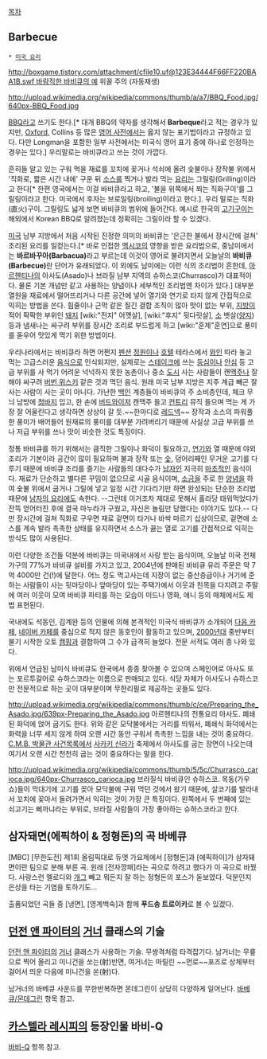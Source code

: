 [[목차]]

== Barbecue ==
 * [[미국 요리]]

[[http://boxgame.tistory.com/attachment/cfile10.uf@123E34444F66FF220BAA1B.swf 바람직한 바비큐의 예]] 위꼴 주의 (자동재생)

http://upload.wikimedia.org/wikipedia/commons/thumb/a/a7/BBQ_Food.jpg/640px-BBQ_Food.jpg

[[BBQ]]라고 쓰기도 한다.[* 대개 BBQ의 약자를 생각해서 '''Barbeque'''라고 적는 경우가 있지만, [[옥스포드|Oxford]], Collins 등 많은 [[영어 사전]]에서는 옳지 않는 표기법이라고 규정하고 있다. 다만 Longman을 포함한 일부 사전에서는 미국식 영어 표기 중에 하나로 인정하는 경우는 있다.] 우리말로는 바비큐라고 쓰는 것이 가깝다.

흔히들 알고 있는 구워 먹을 재료를 꼬치에 꽂거나 석쇠에 올려 숯불이나 장작불 위에서 '직화로, 짧은 시간 내에' 구운 뒤 [[소스]]를 찍거나 발라 먹는 [[요리]]는 그릴링(Grilling)이라고 한다[* 한편 영국에서는 이걸 바비큐라고 하고, '불을 위쪽에서 쬐는 직화구이'를 그릴링이라고 한다. 미국에서 후자는 브로일링(broiling)이라고 한다.]. 우리 말로는 직화(直火)구이. 그릴링도 넓게 보면 바비큐의 범위에 들어간다. 예시로 한국의 [[불고기|고기구이]]는 해외에서 Korean BBQ로 알려졌는데 정확히는 그릴이라 할 수 있겠다.

[[미국]] 남부 지방에서 처음 시작된 진정한 의미의 바비큐는 '은근한 불에서 장시간에 걸쳐' 조리된 요리를 일컫는다.[* 바로 인접한 [[멕시코]]의 영향을 받은 요리법으로, 중남미에서는 '''바르바꾸아(Barbacua)'''라고 부르는데 이것이 영어로 불려지면서 오늘날의 '''바비큐(Barbecue)'''란 단어가 유래되었다. 이 외에도 남미에는 이런 식의 조리법이 흔한데, [[아르헨티나]]의 아사도(Asado)나 브라질 남부 지역의 슈하스코(Churrasco)가 대표적이다. 물론 기본 개념만 같고 사용하는 양념이나 세부적인 조리법엔 차이가 있다.] 대부분 열원을 재료에서 떨어뜨리거나 다른 공간에 넣어 열기와 연기로 타지 않게 간접적으로 익히는 방법을 쓴다. 힘줄이나 근막 같은 질긴 결합 조직이 많아 맛이 없는 부위, [[지방]]이 적어 팍팍한 부위인 [[돼지]] [wiki:"전지" 어깻살], [wiki:"후지" 뒷다릿살], [[소]] 뱃살([[양지]]) 등과 냄새나는 싸구려 부위를 장시간 조리로 부드럽게 하고 [wiki:"훈제"훈연]으로 풍미를 돋우어 맛있게 먹기 위한 방법이다.

우리나라에서는 바비큐라 하면 어쩐지 [[펜션]] [[정원]]이나 [[호텔]] 테라스에서 [[와인]] 따라 놓고 먹는 고급스러운 [[음식]]으로 인식되지만, 실제로는 [[스테이크]]에 쓰는 [[등심]]이나 [[안심]] 등 고급 부위를 사 먹기 어려운 넉넉하지 못한 농촌이나 중소 [[도시]] 사는 사람들이 캔[[맥주]]나 잘해야 싸구려 [[버번 위스키]] 같은 것과 먹던 음식. 원래 미국 남부 지방은 지주 계급 빼곤 잘 사는 사람이 사는 곳이 아니다. 가난한 [[백인]] 계층들이 바비큐의 주 소비층인데, 체크 무늬 남방에 [[청바지]] 입고, 한 손에 [[버드와이저]] 캔맥주 들고 [[컨트리]] 뮤직 들으며 먹는 게 가장 잘 어울린다고 생각하면 상상이 갈 듯.~~한마디로 [[레드넥]]~~ 장작과 소스의 파워풀한 풍미가 배어들어 원재료의 풍미를 대부분 가려버리기 때문에 사실상 고급 부위를 쓰나 저급 부위를 쓰나 맛이 비슷한 것도 특징이다. 

정통 바비큐를 하기 위해서는 큼직한 그릴이나 화덕이 필요하고, [[연기]]와 열 때문에 야외 조리가 기본이라 공간이 많이 필요하며 불과 장작 또는 [[숯]], 덩어리째인 무거운 고기를 다루기 때문에 바비큐 조리를 즐기는 사람들의 대다수가 [[남자]]인 지극히 [[마초]]적인 음식이다. 재료가 단순하고 별다른 꾸밈이 없으므로 시골 음식이며, [[소금]]을 주로 한 [[양념]]을 하여 숯불 위에서 굽거나 그릴에 넣고 일정 시간 기다리기만 하면 완성되는 단순한 조리법 때문에 [[남자의 요리]]에도 속한다. --그런데 이거조차 제대로 못해서 홀라당 태워먹었다가 잔뜩 얻어터진 후에 결국 마누라가 구웠고, 자신은 놀림만 당했다는 이야기도 있다.-- 다만 장시간에 걸쳐 직화로 구우면 재료 겉면이 타거나 바싹 마르기 십상이므로, 겉면에 소스를 계속 발라 촉촉한 상태를 유지하면서 소스가 끓는 열로 고기를 간접적으로 익히는 방식도 많이 사용된다.

이런 다양한 조건들 덕분에 바비큐는 미국내에서 사랑 받는 음식이며, 오늘날 미국 전체 가구의  77%가 바비큐 설비를 가지고 있고, 2004년에 판매된 바비큐 유리 주문은 약 7억 4000만 건(!)에 달한다. 어느 정도 먹고사는데 지장이 없는 중산층급이나 거기에 준하는 사람들이 사는 뒷마당이나 앞마당이 있는 주택가에서 이웃과 친목을 다지려고 주말에 여러 이웃이 모여 바비큐 파티를 하는 모습이 미드나 영화, 애니 등의 매체에서도 제법 표현된다.

국내에도 석동인, 김계완 등의 인물에 의해 본격적인 미국식 바비큐가 소개되어 [[다음 카페]], [[네이버 카페]]를 중심으로 적지 않은 동호인이 활동하고 있으며, [[2000년]]대 중반부터 불기 시작한 오토 [[캠핑]]과 결합하여 그 수가 급격히 늘었다. 전문 서적도 여러 종 나와 있다.

위에서 언급된 남미식 바비큐도 한국에서 종종 찾아볼 수 있으며 스페인어로 아사도 또는 포르투갈어로 슈하스코라는 이름으로 판매되고 있다. 식당 자체가 아사도나 슈하스코만 전문적으로 하는 곳이 대부분이며 무한리필로 제공하는 곳들도 있다.

http://upload.wikimedia.org/wikipedia/commons/thumb/c/ce/Preparing_the_Asado.jpg/639px-Preparing_the_Asado.jpg
아르헨티나의 전통요리 아사도. 폐쇄된 화덕에 얹어 굽기도 한다. 위와 같은 모닥불에서는 거리를 띄워서, 폐쇄식 화덕에서는 화력을 너무 세지 않게 하여 오랜 시간 동안 구워서 촉촉한 느낌을 내는 것이 중요하다. [[C.M.B. 박물관 사건목록]]에서 [[사카키 신라]]가 축제에서 아사도를 굽는 장면이 나오는데 여기서 오랜 시간 천천히 굽는 것이 중요하다는 말을 한다.

http://upload.wikimedia.org/wikipedia/commons/thumb/5/5c/Churrasco_carioca.jpg/640px-Churrasco_carioca.jpg
브라질식 바비큐인 슈하스코. 목동(가우쇼)들이 막대기에 고기를 꽂아 모닥불에 구워 먹던 것에서 왔기 때문에, 살코기를 발라내서 꼬치에 꽂아서 돌려가면서 익히는 것이 가장 큰 특징이다. 왼쪽에서 두 번째에 있는 쇠고기는 삐까냐라는 부위로, 브라질 사람들이 가장 좋아하는 슈하스코라고 한다.

== 삼자돼면(에픽하이 & 정형돈)의 곡 바베큐 ==
[MBC] [무한도전] 제1회 올림픽대로 듀엣 가요제에서 [정형돈]과 [에픽하이]가 삼자돼면이란 팀으로 분해 부른 곡. 원래 [전자깡패]라는 곡으로 하려고 했다가 이 곡으로 바꿨다. 사랑스런 멜로디와 [[개그]] 빼고 뭐든지 잘 하는 정형돈의 포스가 돋보였다. 덕분인지 은상을 타는 기염을 토하기도...
 
출품되었던 곡들 중 [냉면], [영계백숙]과 함께 '''푸드송 트로이카'''로 볼 수 있겠다.

== [[던전 앤 파이터]]의 [[거너]] 클래스의 기술 ==
[[던전 앤 파이터]]의 [[거너]] 클래스가 사용하는 기술. 무쌍격처럼 타격잡기다.
남거너는 무릎으로 찍어 올리고 미니건을 쏘는(射)반면, 여거너는 마릴린 ~~먼로~~포즈로 상체부터 걸어서 띄운 다음에 미니건을 쏜(射)다.

남거너의 바베큐 사운드를 무한반복하면 몬데그린이 상당히 다양하게 일어난다. [[바베큐/몬데그린]] 항목 참고.

== [[카스텔라 레시피]]의 등장인물 바비-Q ==
[[바비-Q]] 항목 참고.
